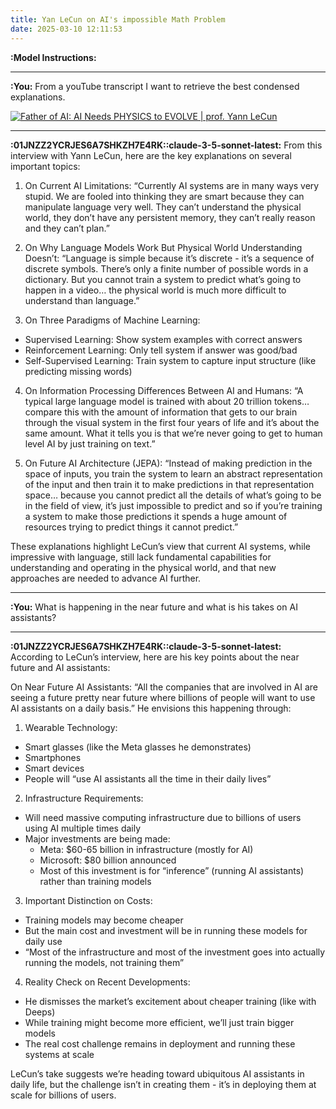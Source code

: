```yaml
---
title: Yan LeCun on AI's impossible Math Problem
date: 2025-03-10 12:11:53
---
```

**:Model Instructions:** 

  ---

  
**:You:** From a youTube transcript I want to retrieve the best condensed explanations.

[![Father of AI: AI Needs PHYSICS to EVOLVE | prof. Yann LeCun](https://i.ytimg.com/vi_webp/RUnFgu8kH-4/maxresdefault.webp)](https://www.youtube.com/watch?v=RUnFgu8kH-4)

---

**:01JNZZ2YCRJES6A7SHKZH7E4RK::claude-3-5-sonnet-latest:** From this interview with Yann LeCun, here are the key explanations on several important topics:

1. On Current AI Limitations:
"Currently AI systems are in many ways very stupid. We are fooled into thinking they are smart because they can manipulate language very well. They can't understand the physical world, they don't have any persistent memory, they can't really reason and they can't plan."

2. On Why Language Models Work But Physical World Understanding Doesn't:
"Language is simple because it's discrete - it's a sequence of discrete symbols. There's only a finite number of possible words in a dictionary. But you cannot train a system to predict what's going to happen in a video... the physical world is much more difficult to understand than language."

3. On Three Paradigms of Machine Learning:
- Supervised Learning: Show system examples with correct answers
- Reinforcement Learning: Only tell system if answer was good/bad
- Self-Supervised Learning: Train system to capture input structure (like predicting missing words)

4. On Information Processing Differences Between AI and Humans:
"A typical large language model is trained with about 20 trillion tokens... compare this with the amount of information that gets to our brain through the visual system in the first four years of life and it's about the same amount. What it tells you is that we're never going to get to human level AI by just training on text."

5. On Future AI Architecture (JEPA):
"Instead of making prediction in the space of inputs, you train the system to learn an abstract representation of the input and then train it to make predictions in that representation space... because you cannot predict all the details of what's going to be in the field of view, it's just impossible to predict and so if you're training a system to make those predictions it spends a huge amount of resources trying to predict things it cannot predict."

These explanations highlight LeCun's view that current AI systems, while impressive with language, still lack fundamental capabilities for understanding and operating in the physical world, and that new approaches are needed to advance AI further.

---

**:You:** What is happening in the near future and what is his takes on AI assistants?

---

**:01JNZZ2YCRJES6A7SHKZH7E4RK::claude-3-5-sonnet-latest:** According to LeCun's interview, here are his key points about the near future and AI assistants:

On Near Future AI Assistants:
"All the companies that are involved in AI are seeing a future pretty near future where billions of people will want to use AI assistants on a daily basis." He envisions this happening through:

1. Wearable Technology:
- Smart glasses (like the Meta glasses he demonstrates)
- Smartphones
- Smart devices
- People will "use AI assistants all the time in their daily lives"

2. Infrastructure Requirements:
- Will need massive computing infrastructure due to billions of users using AI multiple times daily
- Major investments are being made:
  - Meta: $60-65 billion in infrastructure (mostly for AI)
  - Microsoft: $80 billion announced
  - Most of this investment is for "inference" (running AI assistants) rather than training models

3. Important Distinction on Costs:
- Training models may become cheaper
- But the main cost and investment will be in running these models for daily use
- "Most of the infrastructure and most of the investment goes into actually running the models, not training them"

4. Reality Check on Recent Developments:
- He dismisses the market's excitement about cheaper training (like with Deeps)
- While training might become more efficient, we'll just train bigger models
- The real cost challenge remains in deployment and running these systems at scale

LeCun's take suggests we're heading toward ubiquitous AI assistants in daily life, but the challenge isn't in creating them - it's in deploying them at scale for billions of users.

